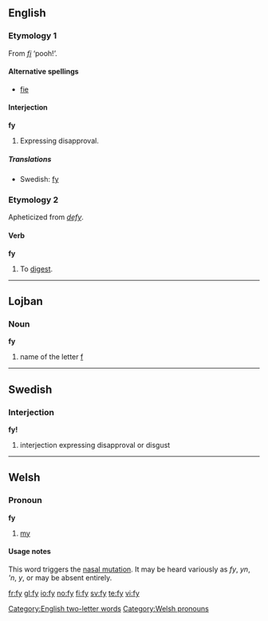==English==

===Etymology 1===
From {{etyl|la}} ''[[fi]]'' ‘pooh!’.

====Alternative spellings====
* [[fie]]

====Interjection====
'''fy'''

# {{archaic}} Expressing disapproval.

=====Translations=====
* Swedish: [[fy#Swedish|fy]]

===Etymology 2===
Apheticized from ''[[defy]]''.

====Verb====
'''fy'''

# {{obsolete}} To [[digest]].

[[Category:English two-letter words]]

----

==Lojban==

===Noun===
'''fy'''

# name of the letter [[f]]

----

==Swedish==

===Interjection===
'''fy!'''

# interjection expressing disapproval or disgust

----

==Welsh==

===Pronoun===
'''fy'''

# [[my]]

====Usage notes====
This word triggers the [[nasal mutation]]. It may be heard variously as ''fy'', ''yn'', '''n'', ''y'', or may be absent entirely.

[[Category:Welsh pronouns]]

[[fr:fy]]
[[gl:fy]]
[[io:fy]]
[[no:fy]]
[[fi:fy]]
[[sv:fy]]
[[te:fy]]
[[vi:fy]]